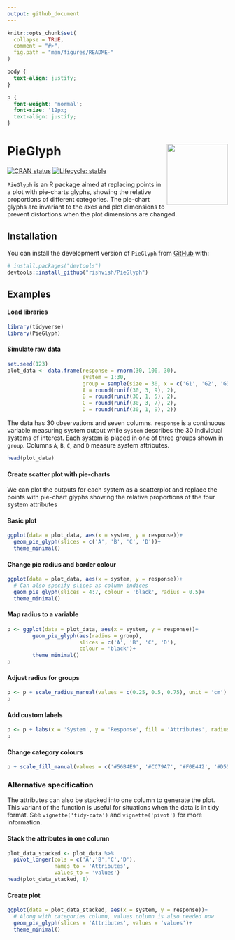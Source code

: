 ```yaml
---
output: github_document
---
```


<!-- README.md is generated from README.Rmd. Please edit that file -->

```r
knitr::opts_chunk$set(
  collapse = TRUE,
  comment = "#>",
  fig.path = "man/figures/README-"
)
```



```css
body {
  text-align: justify;
}

p {
  font-weight: 'normal';
  font-size: '12px;
  text-align: justify;
}
```

# PieGlyph <img src="man/figures/logo.png" align="right" height="139" />


<!-- badges: start -->
[![CRAN status](https://www.r-pkg.org/badges/version/PieGlyph)](https://CRAN.R-project.org/package=PieGlyph)
[![Lifecycle: stable](https://img.shields.io/badge/lifecycle-stable-brightgreen.svg)](https://lifecycle.r-lib.org/articles/stages.html#stable)
<!-- badges: end -->

`PieGlyph` is an R package aimed at replacing points in a plot with pie-charts glyphs, showing the relative proportions of different categories. The pie-chart glyphs are invariant to the axes and plot dimensions to prevent distortions when the plot dimensions are changed.

## Installation

You can install the development version of `PieGlyph` from [GitHub](https://github.com/) with:

``` r
# install.packages("devtools")
devtools::install_github("rishvish/PieGlyph")
```

## Examples

#### Load libraries

```r
library(tidyverse)
library(PieGlyph)
```

#### Simulate raw data

```r
set.seed(123)
plot_data <- data.frame(response = rnorm(30, 100, 30),
                        system = 1:30,
                        group = sample(size = 30, x = c('G1', 'G2', 'G3'), replace = T),
                        A = round(runif(30, 3, 9), 2),
                        B = round(runif(30, 1, 5), 2),
                        C = round(runif(30, 3, 7), 2),
                        D = round(runif(30, 1, 9), 2))
```

<p> The data has 30 observations and seven columns. `response` is a continuous variable measuring system output while `system` describes the 30 individual systems of interest. Each system is placed in one of three groups shown in `group`. Columns `A`, `B`, `C`, and `D` measure system attributes. </p>

```r
head(plot_data)
```

#### Create scatter plot with pie-charts

<p> We can plot the outputs for each system as a scatterplot and replace the points with pie-chart glyphs showing the relative proportions of the four system attributes </p>

#### Basic plot

```r
ggplot(data = plot_data, aes(x = system, y = response))+
  geom_pie_glyph(slices = c('A', 'B', 'C', 'D'))+
  theme_minimal()
```

#### Change pie radius and border colour

```r
ggplot(data = plot_data, aes(x = system, y = response))+
  # Can also specify slices as column indices
  geom_pie_glyph(slices = 4:7, colour = 'black', radius = 0.5)+ 
  theme_minimal()
```

#### Map radius to a variable

```r
p <- ggplot(data = plot_data, aes(x = system, y = response))+
        geom_pie_glyph(aes(radius = group), 
                       slices = c('A', 'B', 'C', 'D'), 
                       colour = 'black')+
        theme_minimal()
p
```

#### Adjust radius for groups

```r
p <- p + scale_radius_manual(values = c(0.25, 0.5, 0.75), unit = 'cm')
p
```

#### Add custom labels

```r
p <- p + labs(x = 'System', y = 'Response', fill = 'Attributes', radius = 'Group')
p
```

#### Change category colours

```r
p + scale_fill_manual(values = c('#56B4E9', '#CC79A7', '#F0E442', '#D55E00'))
```

### Alternative specification

<p> The attributes can also be stacked into one column to generate the plot. This variant of the function is useful for situations  when the data is in tidy format. See `vignette('tidy-data')` and `vignette('pivot')` for more information. </p>


#### Stack the attributes in one column

```r
plot_data_stacked <- plot_data %>% 
  pivot_longer(cols = c('A','B','C','D'), 
               names_to = 'Attributes', 
               values_to = 'values')
head(plot_data_stacked, 8)
```

#### Create plot

```r
ggplot(data = plot_data_stacked, aes(x = system, y = response))+
  # Along with categories column, values column is also needed now
  geom_pie_glyph(slices = 'Attributes', values = 'values')+
  theme_minimal()
```

